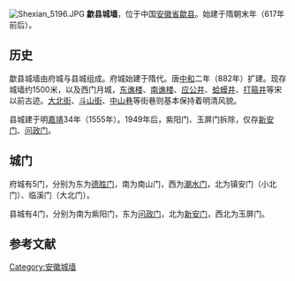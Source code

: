 [[File:Shexian_5196.JPG|right]]
'''歙县城墙'''，位于中国[[安徽省|安徽省]][[歙县|歙县]]。始建于隋朝末年（617年前后）。

== 历史 ==
歙县城墙由府城与县城组成。府城始建于隋代。唐[[中和_(唐朝)|中和]]二年（882年）扩建。现存城墙约1500米，以及西门月城，[[东谯楼|东谯楼]]、[[南谯楼|南谯楼]]、[[应公井|应公井]]、[[蛤蟆井|蛤蟆井]]、[[打箍井|打箍井]]等宋以前古迹。[[大北街|大北街]]、[[斗山街|斗山街]]、[[中山巷|中山巷]]等街巷则基本保持着明清风貌。

县城建于明[[嘉靖|嘉靖]]34年（1555年）。1949年后，紫阳门、玉屏门拆除，仅存[[新安门|新安门]]、[[问政门|问政门]]。

== 城门 ==
府城有5门，分别为东为[[德胜门|德胜门]]，南为南山门，西为[[潮水门|潮水门]]，北为镇安门（小北门）、临溪门（大北门）。

县城有4门，分别为南为紫阳门，东为[[问政门|问政门]]，北为[[新安门|新安门]]，西北为玉屏门。

==参考文献==
{{reflist}}

{{安徽省境内的古城墙}}
[[Category:安徽城墙|Category:安徽城墙]]